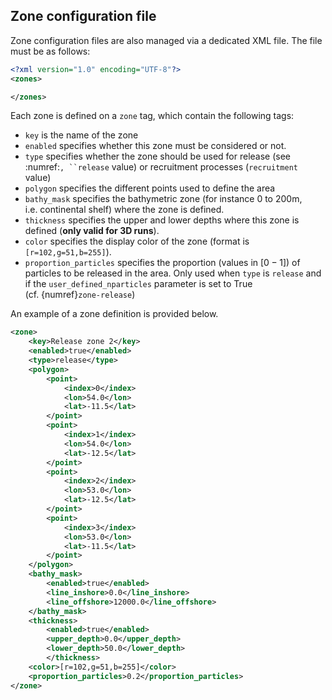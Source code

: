 
## Zone configuration file {#sec-zone-xml-config}

Zone configuration files are also managed via a dedicated XML file. The file must be as follows:

```XML
<?xml version="1.0" encoding="UTF-8"?>
<zones>

</zones>
```

Each zone is defined on a `zone` tag, which contain the following tags:

- `key` is the name of the zone
- `enabled` specifies whether this zone must be considered or not.
- `type` specifies whether the zone should be used for release (see :numref:``` , ``release ``` value) or recruitment processes (`recruitment` value)
- `polygon` specifies the different points used to define the area
- `bathy_mask` specifies the bathymetric zone (for instance 0 to 200m, i.e. continental shelf) where the zone is defined.
- `thickness` specifies the upper and lower depths where this zone is defined (**only valid for 3D runs**).
- `color` specifies the display color of the zone (format is `[r=102,g=51,b=255]`).
- `proportion_particles` specifies the proportion (values in $[0-1]$) of particles to be released in the area. Only used when `type` is `release` and if the `user_defined_nparticles` parameter is set to True (cf. {numref}`zone-release`)

An example of a zone definition is provided below.

```XML
<zone>
    <key>Release zone 2</key>
    <enabled>true</enabled>
    <type>release</type>
    <polygon>
        <point>
            <index>0</index>
            <lon>54.0</lon>
            <lat>-11.5</lat>
        </point>
        <point>
            <index>1</index>
            <lon>54.0</lon>
            <lat>-12.5</lat>
        </point>
        <point>
            <index>2</index>
            <lon>53.0</lon>
            <lat>-12.5</lat>
        </point>
        <point>
            <index>3</index>
            <lon>53.0</lon>
            <lat>-11.5</lat>
        </point>
    </polygon>
    <bathy_mask>
        <enabled>true</enabled>
        <line_inshore>0.0</line_inshore>
        <line_offshore>12000.0</line_offshore>
    </bathy_mask>
    <thickness>
        <enabled>true</enabled>
        <upper_depth>0.0</upper_depth>
        <lower_depth>50.0</lower_depth>
        </thickness>
    <color>[r=102,g=51,b=255]</color>
    <proportion_particles>0.2</proportion_particles>
</zone>
```
